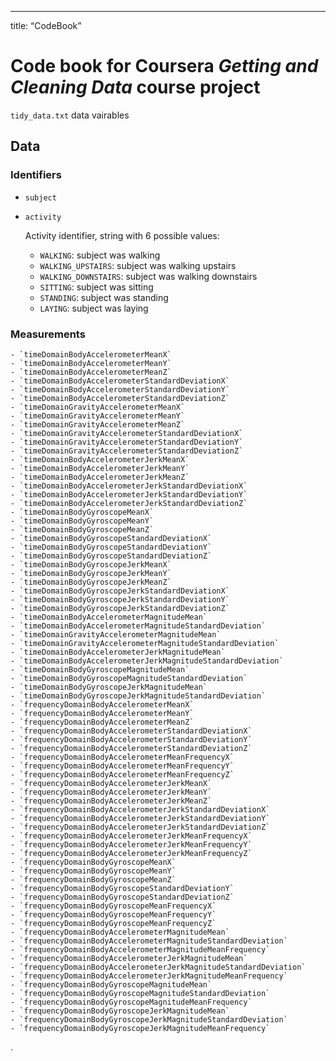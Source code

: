 ---
title: "CodeBook"


# Code book for Coursera *Getting and Cleaning Data* course project

 `tidy_data.txt` data vairables

## Data <a name="data"></a>



### Identifiers <a name="identifiers"></a>

- `subject`

	

- `activity`

	Activity identifier, string with 6 possible values: 
	- `WALKING`: subject was walking
	- `WALKING_UPSTAIRS`: subject was walking upstairs
	- `WALKING_DOWNSTAIRS`: subject was walking downstairs
	- `SITTING`: subject was sitting
	- `STANDING`: subject was standing
	- `LAYING`: subject was laying

### Measurements

	- `timeDomainBodyAccelerometerMeanX`
	- `timeDomainBodyAccelerometerMeanY`
	- `timeDomainBodyAccelerometerMeanZ`
	- `timeDomainBodyAccelerometerStandardDeviationX`
	- `timeDomainBodyAccelerometerStandardDeviationY`
	- `timeDomainBodyAccelerometerStandardDeviationZ`
	- `timeDomainGravityAccelerometerMeanX`
	- `timeDomainGravityAccelerometerMeanY`
	- `timeDomainGravityAccelerometerMeanZ`
	- `timeDomainGravityAccelerometerStandardDeviationX`
	- `timeDomainGravityAccelerometerStandardDeviationY`
	- `timeDomainGravityAccelerometerStandardDeviationZ`
	- `timeDomainBodyAccelerometerJerkMeanX`
	- `timeDomainBodyAccelerometerJerkMeanY`
	- `timeDomainBodyAccelerometerJerkMeanZ`
	- `timeDomainBodyAccelerometerJerkStandardDeviationX`
	- `timeDomainBodyAccelerometerJerkStandardDeviationY`
	- `timeDomainBodyAccelerometerJerkStandardDeviationZ`
	- `timeDomainBodyGyroscopeMeanX`
	- `timeDomainBodyGyroscopeMeanY`
	- `timeDomainBodyGyroscopeMeanZ`
	- `timeDomainBodyGyroscopeStandardDeviationX`
	- `timeDomainBodyGyroscopeStandardDeviationY`
	- `timeDomainBodyGyroscopeStandardDeviationZ`
	- `timeDomainBodyGyroscopeJerkMeanX`
	- `timeDomainBodyGyroscopeJerkMeanY`
	- `timeDomainBodyGyroscopeJerkMeanZ`
	- `timeDomainBodyGyroscopeJerkStandardDeviationX`
	- `timeDomainBodyGyroscopeJerkStandardDeviationY`
	- `timeDomainBodyGyroscopeJerkStandardDeviationZ`
	- `timeDomainBodyAccelerometerMagnitudeMean`
	- `timeDomainBodyAccelerometerMagnitudeStandardDeviation`
	- `timeDomainGravityAccelerometerMagnitudeMean`
	- `timeDomainGravityAccelerometerMagnitudeStandardDeviation`
	- `timeDomainBodyAccelerometerJerkMagnitudeMean`
	- `timeDomainBodyAccelerometerJerkMagnitudeStandardDeviation`
	- `timeDomainBodyGyroscopeMagnitudeMean`
	- `timeDomainBodyGyroscopeMagnitudeStandardDeviation`
	- `timeDomainBodyGyroscopeJerkMagnitudeMean`
	- `timeDomainBodyGyroscopeJerkMagnitudeStandardDeviation`
	- `frequencyDomainBodyAccelerometerMeanX`
	- `frequencyDomainBodyAccelerometerMeanY`
	- `frequencyDomainBodyAccelerometerMeanZ`
	- `frequencyDomainBodyAccelerometerStandardDeviationX`
	- `frequencyDomainBodyAccelerometerStandardDeviationY`
	- `frequencyDomainBodyAccelerometerStandardDeviationZ`
	- `frequencyDomainBodyAccelerometerMeanFrequencyX`
	- `frequencyDomainBodyAccelerometerMeanFrequencyY`
	- `frequencyDomainBodyAccelerometerMeanFrequencyZ`
	- `frequencyDomainBodyAccelerometerJerkMeanX`
	- `frequencyDomainBodyAccelerometerJerkMeanY`
	- `frequencyDomainBodyAccelerometerJerkMeanZ`
	- `frequencyDomainBodyAccelerometerJerkStandardDeviationX`
	- `frequencyDomainBodyAccelerometerJerkStandardDeviationY`
	- `frequencyDomainBodyAccelerometerJerkStandardDeviationZ`
	- `frequencyDomainBodyAccelerometerJerkMeanFrequencyX`
	- `frequencyDomainBodyAccelerometerJerkMeanFrequencyY`
	- `frequencyDomainBodyAccelerometerJerkMeanFrequencyZ`
	- `frequencyDomainBodyGyroscopeMeanX`
	- `frequencyDomainBodyGyroscopeMeanY`
	- `frequencyDomainBodyGyroscopeMeanZ`
	- `frequencyDomainBodyGyroscopeStandardDeviationY`
	- `frequencyDomainBodyGyroscopeStandardDeviationZ`
	- `frequencyDomainBodyGyroscopeMeanFrequencyX`
	- `frequencyDomainBodyGyroscopeMeanFrequencyY`
	- `frequencyDomainBodyGyroscopeMeanFrequencyZ`
	- `frequencyDomainBodyAccelerometerMagnitudeMean`
	- `frequencyDomainBodyAccelerometerMagnitudeStandardDeviation`
	- `frequencyDomainBodyAccelerometerMagnitudeMeanFrequency`
	- `frequencyDomainBodyAccelerometerJerkMagnitudeMean`
	- `frequencyDomainBodyAccelerometerJerkMagnitudeStandardDeviation`
	- `frequencyDomainBodyAccelerometerJerkMagnitudeMeanFrequency`
	- `frequencyDomainBodyGyroscopeMagnitudeMean`
	- `frequencyDomainBodyGyroscopeMagnitudeStandardDeviation`
	- `frequencyDomainBodyGyroscopeMagnitudeMeanFrequency`
	- `frequencyDomainBodyGyroscopeJerkMagnitudeMean`
	- `frequencyDomainBodyGyroscopeJerkMagnitudeStandardDeviation`
	- `frequencyDomainBodyGyroscopeJerkMagnitudeMeanFrequency`
.
